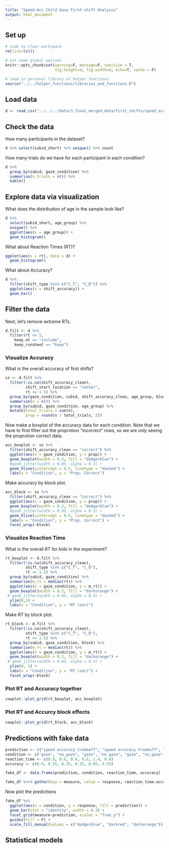 ```yaml
---
title: "Speed-Acc Child Gaze First-shift Analysis"
output: html_document
---
```


## Set up 
 
```r
# code to clear workspace
rm(list=ls()) 

# set some global options
knitr::opts_chunk$set(warning=F, message=F, sanitize = T, 
                      fig.height=4, fig.width=8, echo=T, cache = F)
```

```r
# read in personal library of helper functions
source("../../helper_functions/libraries_and_functions.R")
```

## Load data

```r
d <- read_csv("../../../data/3_final_merged_data/first_shifts/speed_acc_child_gaze_fstshift_tidy.csv")
```

## Check the data

How many participants in the dataset?  

```r
d %>% select(subid_short) %>% unique() %>% count
```

How many trials do we have for each participant in each condition? 

```r
d %>% 
  group_by(subid, gaze_condition) %>% 
  summarise(n_trials = n()) %>% 
  kable()
```

## Explore data via visualization

What does the distribution of age in the sample look like? 

```r
d %>% 
  select(subid_short, age_group) %>% 
  unique() %>% 
  ggplot(aes(x = age_group)) +
  geom_histogram()
```

What about Reaction Times (RT)?

```r
ggplot(aes(x = rt), data = d) +
  geom_histogram()
```

What about Accuracy? 

```r
d %>% 
  filter(shift_type %in% c("C_T", "C_D")) %>% 
  ggplot(aes(x = shift_accuracy)) +
  geom_bar()
```

## Filter the data

Next, let's remove extreme RTs. 

```r
d.filt <- d %>% 
  filter(rt <= 5,
    keep_et == "include",
    keep_runsheet == "keep")
```

### Visualize Accuracy

What is the overall accuracy of first shifts?

```r
ss <- d.filt %>% 
  filter(!is.na(shift_accuracy_clean),
         shift_start_location == "center",
         rt <= 1.5) %>% 
  group_by(gaze_condition, subid, shift_accuracy_clean, age_group, block) %>% 
  summarise(n = n()) %>% 
  group_by(subid, gaze_condition, age_group) %>% 
  mutate(total_trials = sum(n),
         prop = round(n / total_trials, 2)) 
```

Now make a boxplot of the accuracy data for each condition. Note that we have to first filter out the proprotion "incorrect" rows, so we are only seeing the proprotion correct data.

```r
acc_boxplot <- ss %>% 
  filter(shift_accuracy_clean == "correct") %>% 
  ggplot(aes(x = gaze_condition, y = prop)) +
  geom_boxplot(width = 0.2, fill = "dodgerblue") +
  #geom_jitter(width = 0.05, alpha = 0.3) + 
  geom_hline(yintercept = 0.5, linetype = "dashed") +
  labs(x = "Condition", y = "Prop. Correct") 
```

Make accuracy by block plot.

```r
acc_block <- ss %>% 
  filter(shift_accuracy_clean == "correct") %>% 
  ggplot(aes(x = gaze_condition, y = prop)) +
  geom_boxplot(width = 0.2, fill = "dodgerblue") +
  #geom_jitter(width = 0.05, alpha = 0.3) + 
  geom_hline(yintercept = 0.5, linetype = "dashed") +
  labs(x = "Condition", y = "Prop. Correct") +
  facet_wrap(~block)
```

### Visualize Reaction Time

What is the overall RT for kids in the experiment? 

```r
rt_boxplot <- d.filt %>% 
  filter(!is.na(shift_accuracy_clean), 
         shift_type %in% c("C_T", "C_D"),
         rt <= 1.5) %>% 
  group_by(subid, gaze_condition) %>% 
  summarise(m_rt = median(rt)) %>% 
  ggplot(aes(x = gaze_condition, y = m_rt)) + 
  geom_boxplot(width = 0.2, fill = "darkorange") +
 # geom_jitter(width = 0.05, alpha = 0.3) + 
  ylim(0,1) +
  labs(x = "Condition", y = "RT (sec)") 
```

Make RT by block plot.

```r
rt_block <- d.filt %>% 
  filter(!is.na(shift_accuracy_clean), 
         shift_type %in% c("C_T", "C_D"),
         rt <= 1.5) %>% 
  group_by(subid, gaze_condition, block) %>% 
  summarise(m_rt = median(rt)) %>% 
  ggplot(aes(x = gaze_condition, y = m_rt)) + 
  geom_boxplot(width = 0.2, fill = "darkorange") +
 # geom_jitter(width = 0.05, alpha = 0.3) + 
  ylim(0, 1) +
  labs(x = "Condition", y = "RT (sec)") +
  facet_wrap(~block)
```

### Plot RT and Accuracy together

```r
cowplot::plot_grid(rt_boxplot, acc_boxplot)
```

### Plot RT and Accurcy block effects

```r
cowplot::plot_grid(rt_block, acc_block)
```

## Predictions with fake data

```r
prediction <- c("speed accuracy tradeoff", "speed accuracy tradeoff", "language cue dominates", "language cue dominates", "gaze cue dominates", "gaze cue dominates")
condition <- c("gaze", "no_gaze", "gaze", "no_gaze", "gaze", "no_gaze")
reaction_time <- c(0.9, 0.6, 0.6, 0.6, 1.4, 0.6)
accuracy <- c(0.9, 0.55, 0.55, 0.55, 0.95, 0.55)

fake_df <- data.frame(prediction, condition, reaction_time, accuracy)

fake_df %<>% gather(key = measure, value = response, reaction_time:accuracy)
```

Now plot the predictions

```r
fake_df %>% 
  ggplot(aes(x = condition, y = response, fill = prediction)) +
  geom_bar(stat = "identity", width = 0.3) +
  facet_grid(measure~prediction, scales = "free_y") +
  guides(fill = F) +
  scale_fill_manual(values = c("dodgerblue", "darkred", "darkorange")) 
```

## Statistical models


